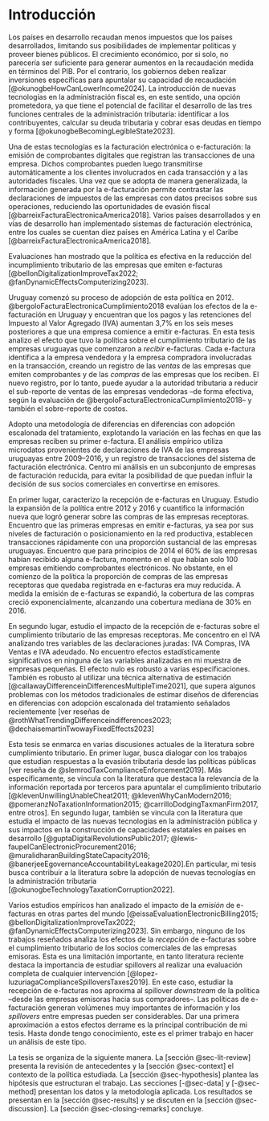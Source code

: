 # Introducción {#sec-intro}

Los países en desarrollo recaudan menos impuestos que los países desarrollados, limitando sus posibilidades de implementar políticas y proveer bienes públicos. El crecimiento económico, por si solo, no parecería ser suficiente para generar aumentos en la recaudación medida en términos del PIB. Por el contrario, los gobiernos deben realizar inversiones específicas para apuntalar su capacidad de recaudación [@okunogbeHowCanLowerIncome2024]. La introducción de nuevas tecnologías en la administración fiscal es, en este sentido, una opción prometedora, ya que tiene el potencial de facilitar el desarrollo de las tres funciones centrales de la administración tributaria: identificar a los contribuyentes, calcular su deuda tributaria y cobrar esas deudas en tiempo y forma [@okunogbeBecomingLegibleState2023].

Una de estas tecnologías es la facturación electrónica o e-facturación: la emisión de comprobantes digitales que registran las transacciones de una empresa. Dichos comprobantes pueden luego transmitirse automáticamente a los clientes involucrados en cada transacción y a las autoridades fiscales. Una vez que se adopta de manera generalizada, la información generada por la e-facturación permite contrastar las declaraciones de impuestos de las empresas con datos precisos sobre sus operaciones, reduciendo las oportunidades de evasión fiscal [@barreixFacturaElectronicaAmerica2018]. Varios países desarrollados y en vías de desarrollo han implementado sistemas de facturación electrónica, entre los cuales se cuentan diez países en América Latina y el Caribe [@barreixFacturaElectronicaAmerica2018]. 

Evaluaciones han mostrado que la política es efectiva en la reducción del incumplimiento tributario de las empresas que emiten e-facturas [@bellonDigitalizationImproveTax2022; @fanDynamicEffectsComputerizing2023].

Uruguay comenzó su proceso de adopción de esta política en 2012. @bergoloFacturaElectronicaCumplimiento2018 evalúan los efectos de la e-facturación en Uruguay y encuentran que los pagos y las retenciones del Impuesto al Valor Agregado (IVA) aumentan 3,7% en los seis meses posteriores a que una empresa comience a emitir e-facturas. En esta tesis analizo el efecto que tuvo la política sobre el cumplimiento tributario de las empresas uruguayas que comenzaron a *recibir* e-facturas. Cada e-factura identifica a la empresa vendedora y la empresa compradora involucradas en la transacción, creando un registro de las *ventas* de las empresas que emiten comprobantes y de las *compras* de las empresas que los reciben. El nuevo registro, por lo tanto, puede ayudar a la autoridad tributaria a reducir el sub-reporte de ventas de las empresas vendedoras –de forma efectiva, según la evaluación de @bergoloFacturaElectronicaCumplimiento2018– y también el sobre-reporte de costos.

Adopto una metodología de diferencias en diferencias con adopción escalonada del tratamiento, explotando la variación en las fechas en que las empresas reciben su primer e-factura. El análisis empírico utiliza microdatos provenientes de declaraciones de IVA de las empresas uruguayas entre 2009–2016, y un registro de transacciones del sistema de facturación electrónica. Centro mi análisis en un subconjunto de empresas de facturación reducida, para evitar la posibilidad de que puedan influir la decisión de sus socios comerciales en convertirse en emisores.

En primer lugar, caracterizo la recepción de e-facturas en Uruguay. Estudio la expansión de la política entre 2012 y 2016 y cuantifico la información nueva que logró generar sobre las compras de las empresas receptoras. Encuentro que las primeras empresas en emitir e-facturas, ya sea por sus niveles de facturación o posicionamiento en la red productiva, establecen transacciones rápidamente con una proporción sustancial de las empresas uruguayas. Encuentro que para principios de 2014 el 60% de las empresas habían recibido alguna e-factura, momento en el que habían solo 100 empresas emitiendo comprobantes electrónicos. No obstante, en el comienzo de la política la proporción de compras de las empresas receptoras que quedaba registrada en e-facturas era muy reducida. A medida la emisión de e-facturas se expandió, la cobertura de las compras creció exponencialmente, alcanzando una cobertura mediana de 30% en 2016.

En segundo lugar, estudio el impacto de la recepción de e-facturas sobre el cumplimiento tributario de las empresas receptoras. Me concentro en el IVA analizando tres variables de las declaraciones juradas: IVA Compras, IVA Ventas e IVA adeudado. No encuentro efectos estadísticamente significativos en ninguna de las variables analizadas en mi muestra de empresas pequeñas. El efecto nulo es robusto a varias especificaciones. También es robusto al utilizar una técnica alternativa de estimación [@callawayDifferenceinDifferencesMultipleTime2021], que supera algunos problemas con los métodos tradicionales de estimar diseños de diferencias en diferencias con adopción escalonada del tratamiento señalados recientemente [ver reseñas de @rothWhatTrendingDifferenceindifferences2023; @dechaisemartinTwowayFixedEffects2023]

Esta tesis se enmarca en varias discusiones actuales de la literatura sobre cumplimiento tributario. En primer lugar, busca dialogar con los trabajos que estudian respuestas a la evasión tributaria desde las políticas públicas [ver reseña de @slemrodTaxComplianceEnforcement2019]. Más específicamente, se vincula con la literatura que destaca la relevancia de la información reportada por terceros para apuntalar el cumplimiento tributario [@klevenUnwillingUnableCheat2011; @klevenWhyCanModern2016; @pomeranzNoTaxationInformation2015; @carrilloDodgingTaxmanFirm2017, entre otros]. En segundo lugar, también se vincula con la literatura que estudia el impacto de las nuevas tecnologías en la administración pública y sus impactos en la construcción de capacidades estatales en países en desarrollo [@guptaDigitalRevolutionsPublic2017; @lewis-faupelCanElectronicProcurement2016; @muralidharanBuildingStateCapacity2016; @banerjeeEgovernanceAccountabilityLeakage2020].En particular, mi tesis busca contribuir a la literatura sobre la adopción de nuevas tecnologías en la administración tributaria [@okunogbeTechnologyTaxationCorruption2022].

Varios estudios empíricos han analizado el impacto de la *emisión* de e-facturas en otras partes del mundo [@eissaEvaluationElectronicBilling2015; @bellonDigitalizationImproveTax2022; @fanDynamicEffectsComputerizing2023]. Sin embargo, ninguno de los trabajos reseñados analiza los efectos de la *recepción* de e-facturas sobre el cumplimiento tributario de los socios comerciales de las empresas emisoras. Esta es una limitación importante, en tanto literatura reciente destaca la importancia de estudiar spillovers al realizar una evaluación completa de cualquier intervención [@lopez-luzuriagaComplianceSpilloversTaxes2019]. En este caso, estudiar la recepción de e-facturas nos aproxima al spillover *downstream* de la política –desde las empresas emisoras hacia sus compradores–. Las políticas de e-facturación generan volúmenes muy importantes de información y los *spillovers* entre empresas pueden ser considerables. Dar una primera aproximación a estos efectos derrame es la principal contribución de mi tesis. Hasta donde tengo conocimiento, este es el primer trabajo en hacer un análisis de este tipo.

La tesis se organiza de la siguiente manera. La [sección @sec-lit-review] presenta la revisión de antecedentes y la [sección @sec-context] el contexto de la política estudiada. La [sección @sec-hypothesis] plantea las hipótesis que estructuran el trabajo. Las secciones [-@sec-data] y [-@sec-method] presentan los datos y la metodología aplicada. Los resultados se presentan en la [sección @sec-results] y se discuten en la [sección @sec-discussion]. La [sección @sec-closing-remarks] concluye.